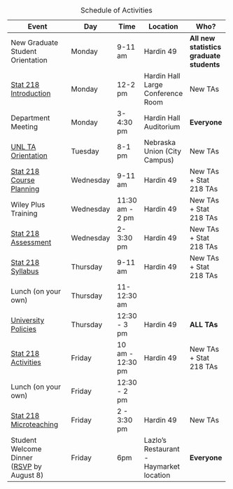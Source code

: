 +---------------------------------------------------------------------------------------------------------------------------+-----------+------------------+-----------------------------------------+------------------------------------------+
| Event                                                                                                                     | Day       | Time             | Location                                | Who?                                     |
+===========================================================================================================================+===========+==================+=========================================+==========================================+
| New Graduate Student Orientation                                                                                          | Monday    | 9-11 am          | Hardin 49                               | **All new statistics graduate students** |
+---------------------------------------------------------------------------------------------------------------------------+-----------+------------------+-----------------------------------------+------------------------------------------+
| [Stat 218 Introduction](01-introduction.qmd)                                                                              | Monday    | 12-2 pm          | Hardin Hall Large Conference Room       | New TAs                                  |
+---------------------------------------------------------------------------------------------------------------------------+-----------+------------------+-----------------------------------------+------------------------------------------+
| Department Meeting                                                                                                        | Monday    | 3-4:30 pm        | Hardin Hall Auditorium                  | **Everyone**                             |
+---------------------------------------------------------------------------------------------------------------------------+-----------+------------------+-----------------------------------------+------------------------------------------+
| [UNL TA Orientation](https://events.unl.edu/gradstudies/2022/08/16/165120/)                                               | Tuesday   | 8-1 pm           | Nebraska Union (City Campus)            | New TAs                                  |
+---------------------------------------------------------------------------------------------------------------------------+-----------+------------------+-----------------------------------------+------------------------------------------+
| [Stat 218 Course Planning](02-course-planning.qmd)                                                                        | Wednesday | 9-11 am          | Hardin 49                               | New TAs + Stat 218 TAs                   |
+---------------------------------------------------------------------------------------------------------------------------+-----------+------------------+-----------------------------------------+------------------------------------------+
| Wiley Plus Training                                                                                                       | Wednesday | 11:30 am - 2 pm  | Hardin 49                               | New TAs + Stat 218 TAs                   |
+---------------------------------------------------------------------------------------------------------------------------+-----------+------------------+-----------------------------------------+------------------------------------------+
| [Stat 218 Assessment](03-assessment.qmd)                                                                                  | Wednesday | 2-3:30 pm        | Hardin 49                               | New TAs + Stat 218 TAs                   |
+---------------------------------------------------------------------------------------------------------------------------+-----------+------------------+-----------------------------------------+------------------------------------------+
| [Stat 218 Syllabus](04-syllabus.qmd)                                                                                      | Thursday  | 9-11 am          | Hardin 49                               | New TAs + Stat 218 TAs                   |
+---------------------------------------------------------------------------------------------------------------------------+-----------+------------------+-----------------------------------------+------------------------------------------+
| Lunch (on your own)                                                                                                       | Thursday  | 11-12:30 am      |                                         |                                          |
+---------------------------------------------------------------------------------------------------------------------------+-----------+------------------+-----------------------------------------+------------------------------------------+
| [University Policies](05-policies.qmd)                                                                                    | Thursday  | 12:30 - 3 pm     | Hardin 49                               | **ALL TAs**                              |
+---------------------------------------------------------------------------------------------------------------------------+-----------+------------------+-----------------------------------------+------------------------------------------+
| [Stat 218 Activities](06-activities.qmd)                                                                                  | Friday    | 10 am - 12:30 pm | Hardin 49                               | New TAs + Stat 218 TAs                   |
+---------------------------------------------------------------------------------------------------------------------------+-----------+------------------+-----------------------------------------+------------------------------------------+
| Lunch (on your own)                                                                                                       | Friday    | 12:30 - 2 pm     |                                         |                                          |
+---------------------------------------------------------------------------------------------------------------------------+-----------+------------------+-----------------------------------------+------------------------------------------+
| [Stat 218 Microteaching](07-microteaching.qmd)                                                                            | Friday    | 2 - 3:30 pm      | Hardin 49                               | New TAs                                  |
+---------------------------------------------------------------------------------------------------------------------------+-----------+------------------+-----------------------------------------+------------------------------------------+
| Student Welcome Dinner\                                                                                                   | Friday    | 6pm              | Lazlo's Restaurant - Haymarket location | **Everyone**                             |
| ([RSVP](https://docs.google.com/forms/d/e/1FAIpQLSeq9MelnThsovox3cRawsbP_DbxtKqoZFme0hOMNtt7VYq0cw/viewform) by August 8) |           |                  |                                         |                                          |
+---------------------------------------------------------------------------------------------------------------------------+-----------+------------------+-----------------------------------------+------------------------------------------+

: Schedule of Activities
